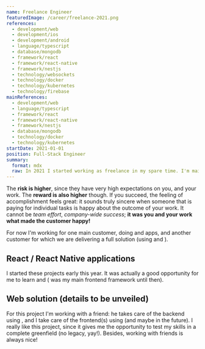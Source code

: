 ```yaml
---
name: Freelance Engineer
featuredImage: /career/freelance-2021.png
references:
  - development/web
  - development/ios
  - development/android
  - language/typescript
  - database/mongodb
  - framework/react
  - framework/react-native
  - framework/nestjs
  - technology/websockets
  - technology/docker
  - technology/kubernetes
  - technology/firebase
mainReferences:
  - development/web
  - language/typescript
  - framework/react
  - framework/react-native
  - framework/nestjs
  - database/mongodb
  - technology/docker
  - technology/kubernetes
startDate: 2021-01-01
position: Full-Stack Engineer
summary:
  format: mdx
  raw: In 2021 I started working as freelance in my spare time. I'm mainly working in [nolink](framework/react) / [nolink](framework/react-native) projects.
---
```


The **risk is higher**, since they have very high expectations on you, and your work. The **reward is also higher** though. If you succeed, the feeling of accomplishment feels great: it sounds truly sincere when someone that is paying for individual tasks is happy about the outcome of your work. It cannot be _team effort_, _company-wide success_; **it was you and your work what made the customer happy!**

For now I'm working for one main customer, doing [](react) and [](react-native) apps, and another customer for which we are delivering a full [](web) solution (using [](nestjs) and [](react)).

## React / React Native applications

I started these projects early this year. It was actually a good opportunity for me to learn [](react) and [](react-native) ([](vue) was my main frontend framework until then).

## Web solution (details to be unveiled)

For this project I'm working with a friend: he takes care of the backend using [](nestjs), and I take care of the frontend(s) using [](react) (and maybe [](react-native) in the future).
I really like this project, since it gives me the opportunity to test my skills in a complete greenfield (no legacy, yay!).
Besides, working with friends is always nice!
